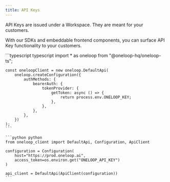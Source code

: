 ```yaml
---
title: API Keys
---
```


API Keys are issued under a Workspace. They are meant for your customers. 

With our SDKs and embeddable frontend components, you can surface API Key functionality to your customers.

<CodeGroup>
    ```typescript typescript
    import * as oneloop from "@oneloop-hq/oneloop-ts";

    const oneloopClient = new oneloop.DefaultApi(
        oneloop.createConfiguration({
            authMethods: {
                bearerAuth: {
                    tokenProvider: {
                        getToken: async () => {
                            return process.env.ONELOOP_KEY;
                        },
                    },
                },
            },
        })
    );
    ```

    ```python python
    from oneloop_client import DefaultApi, Configuration, ApiClient

    configuration = Configuration(
        host="https://prod.oneloop.ai",
        access_token=os.environ.get("ONELOOP_API_KEY")
    )

    api_client = DefaultApi(ApiClient(configuration))
    ```
</CodeGroup>

